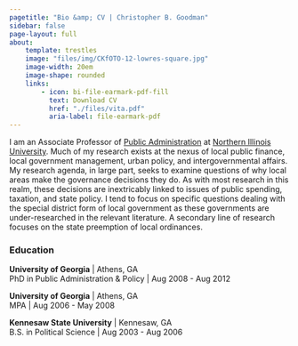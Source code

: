 ```yaml
---
pagetitle: "Bio &amp; CV | Christopher B. Goodman"
sidebar: false
page-layout: full
about:
    template: trestles
    image: "files/img/CKfOTO-12-lowres-square.jpg"
    image-width: 20em
    image-shape: rounded
    links:
        - icon: bi-file-earmark-pdf-fill
          text: Download CV
          href: "./files/vita.pdf"
          aria-label: file-earmark-pdf
---
```

:::{#hero-heading}

I am an Associate Professor of [Public Administration](https://mpa.niu.edu) at [Northern Illinois University](https://www.niu.edu). Much of my research exists at the nexus of local public finance, local government management, urban policy, and intergovernmental affairs. My research agenda, in large part, seeks to examine questions of why local areas make the governance decisions they do. As with most research in this realm, these decisions are inextricably linked to issues of public spending, taxation, and state policy. I tend to focus on specific questions dealing with the special district form of local government as these governments are under-researched in the relevant literature. A secondary line of research focuses on the state preemption of local ordinances.

### Education

**University of Georgia** | Athens, GA <br/>
PhD in Public Administration &amp; Policy | Aug 2008 - Aug 2012

**University of Georgia** | Athens, GA <br/>
MPA | Aug 2006 - May 2008

**Kennesaw State University** | Kennesaw, GA <br/>
B.S. in Political Science | Aug 2003 - Aug 2006

:::